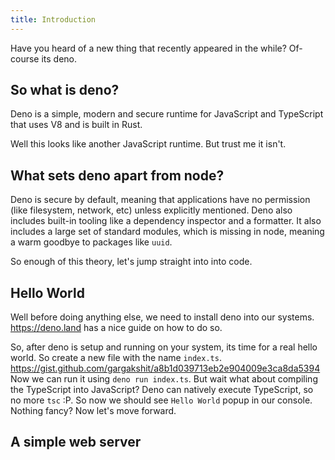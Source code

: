 ```yaml
---
title: Introduction
---
```


Have you heard of a new thing that recently appeared in the while? Of-course its deno.

## So what is deno?

Deno is a simple, modern and secure runtime for JavaScript and TypeScript that uses V8 and is built in Rust.

Well this looks like another JavaScript runtime. But trust me it isn't.

## What sets deno apart from node?

Deno is secure by default, meaning that applications have no permission (like filesystem, network, etc) unless explicitly mentioned.
Deno also includes built-in tooling like a dependency inspector and a formatter.
It also includes a large set of standard modules, which is missing in node, meaning a warm goodbye to packages like `uuid`.

So enough of this theory, let's jump straight into into code.

## Hello World

Well before doing anything else, we need to install deno into our systems. https://deno.land has a nice guide on how to do so.

So, after deno is setup and running on your system, its time for a real hello world. So create a new file with the name `index.ts`.
https://gist.github.com/gargakshit/a8b1d039713eb2e904009e3ca8da5394
Now we can run it using `deno run index.ts`. But wait what about compiling the TypeScript into JavaScript? Deno can natively execute TypeScript, so no more `tsc` :P. So now we should see `Hello World` popup in our console. Nothing fancy? Now let's move forward.

## A simple web server
